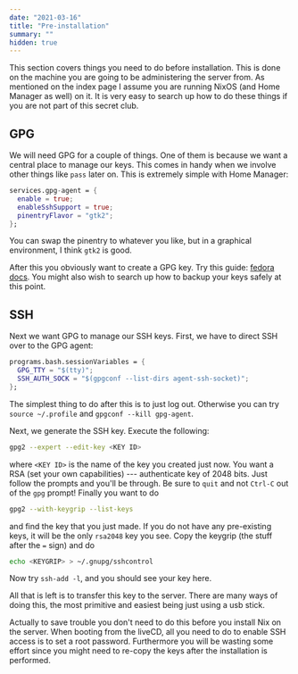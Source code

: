 ```yaml
---
date: "2021-03-16"
title: "Pre-installation"
summary: ""
hidden: true
---
```


This section covers things you need to do before installation. This is done on
the machine you are going to be administering the server from. As mentioned on
the index page I assume you are running NixOS (and Home Manager as well) on it.
It is very easy to search up how to do these things if you are not part of this
secret club.

## GPG

We will need GPG for a couple of things. One of them is because we want a
central place to manage our keys. This comes in handy when we involve other
things like `pass` later on. This is extremely simple with Home Manager:

```nix path=~/.config/nixpkgs/home.nix
services.gpg-agent = {
  enable = true;
  enableSshSupport = true;
  pinentryFlavor = "gtk2";
};
```

You can swap the pinentry to whatever you like, but in a graphical environment,
I think `gtk2` is good.

After this you obviously want to create a GPG key. Try this guide: [fedora
docs](https://docs.fedoraproject.org/en-US/quick-docs/create-gpg-keys/#creating-gpg-keys-cli).
You might also wish to search up how to backup your keys safely at this point.

## SSH

Next we want GPG to manage our SSH keys. First, we have to direct SSH over to
the GPG agent:

```nix path=~/.config/nixpkgs/home.nix
programs.bash.sessionVariables = {
  GPG_TTY = "$(tty)";
  SSH_AUTH_SOCK = "$(gpgconf --list-dirs agent-ssh-socket)";
};
```

The simplest thing to do after this is to just log out. Otherwise you can try
`source ~/.profile` and `gpgconf --kill gpg-agent`.

Next, we generate the SSH key. Execute the following:

```bash user
gpg2 --expert --edit-key <KEY ID>
```

where `<KEY ID>` is the name of the key you created just now. You want a
RSA (set your own capabilities) --- authenticate key of 2048 bits. Just follow
the prompts and you'll be through. Be sure to `quit` and not `Ctrl-C` out of the
`gpg` prompt! Finally you want to do

```bash user
gpg2 --with-keygrip --list-keys
```

and find the key that you just made. If you do not have any pre-existing keys,
it will be the only `rsa2048` key you see. Copy the keygrip (the stuff after the
`=` sign) and do

```bash user
echo <KEYGRIP> > ~/.gnupg/sshcontrol
```

Now try `ssh-add -l`, and you should see your key here.

All that is left is to transfer this key to the server. There are many ways of
doing this, the most primitive and easiest being just using a usb stick.

Actually to save trouble you don't need to do this before you install Nix on the
server. When booting from the liveCD, all you need to do to enable SSH access is
to set a root password. Furthermore you will be wasting some effort since you
might need to re-copy the keys after the installation is performed.
